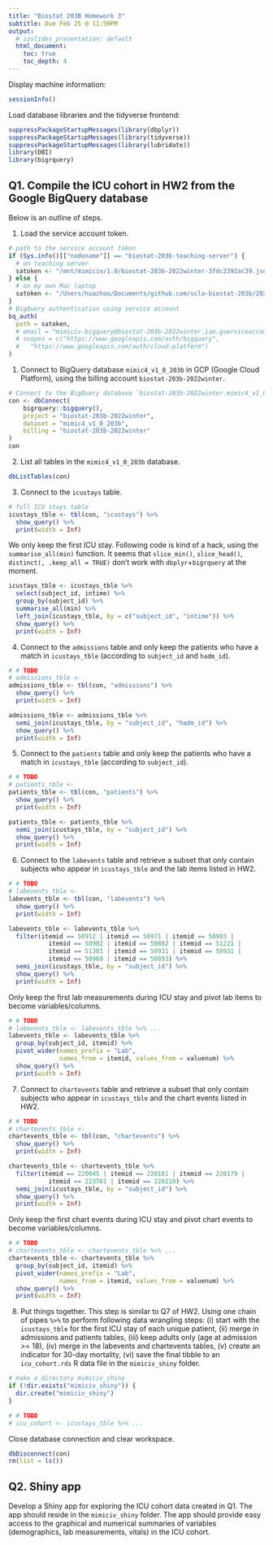 ```yaml
---
title: "Biostat 203B Homework 3"
subtitle: Due Feb 25 @ 11:59PM
output:
  # ioslides_presentation: default
  html_document:
    toc: true
    toc_depth: 4
---
```


Display machine information:
```r
sessionInfo()
```

Load database libraries and the tidyverse frontend:
```r
suppressPackageStartupMessages(library(dbplyr))
suppressPackageStartupMessages(library(tidyverse))
suppressPackageStartupMessages(library(lubridate))
library(DBI)
library(bigrquery)
```

## Q1. Compile the ICU cohort in HW2 from the Google BigQuery database 

Below is an outline of steps.

1. Load the service account token.
```r
# path to the service account token 
if (Sys.info()[["nodename"]] == "biostat-203b-teaching-server") {
  # on teaching server
  satoken <- "/mnt/mimiciv/1.0/biostat-203b-2022winter-3fdc2392ac39.json"
} else {
  # on my own Mac laptop
  satoken <- "/Users/huazhou/Documents/github.com/ucla-biostat-203b/2022winter/hw/hw3/biostat-203b-2022winter-3fdc2392ac39.json"
}
# BigQuery authentication using service account
bq_auth(
  path = satoken,
  # email = "mimiciv-bigquery@biostat-203b-2022winter.iam.gserviceaccount.com",
  # scopes = c("https://www.googleapis.com/auth/bigquery",
  #   "https://www.googleapis.com/auth/cloud-platform")
)
```

1. Connect to BigQuery database `mimic4_v1_0_203b` in GCP (Google Cloud Platform), using the billing account `biostat-203b-2022winter`.
```r
# Connect to the BigQuery database `biostat-203b-2022winter.mimic4_v1_0_203b`
con <- dbConnect(
    bigrquery::bigquery(),
    project = "biostat-203b-2022winter",
    dataset = "mimic4_v1_0_203b",
    billing = "biostat-203b-2022winter"
)
con
```

2. List all tables in the `mimic4_v1_0_203b` database.
```r
dbListTables(con)
```

3. Connect to the `icustays` table.
```r
# full ICU stays table
icustays_tble <- tbl(con, "icustays") %>%
  show_query() %>%
  print(width = Inf)
```
We only keep the first ICU stay. Following code is kind of a hack, using the `summarise_all(min)` function. It seems that `slice_min()`, `slice_head()`, `distinct(, .keep_all = TRUE)` don't work with `dbplyr`+`bigrquery` at the moment.
```r
icustays_tble <- icustays_tble %>% 
  select(subject_id, intime) %>% 
  group_by(subject_id) %>% 
  summarise_all(min) %>%
  left_join(icustays_tble, by = c("subject_id", "intime")) %>%
  show_query() %>%
  print(width = Inf)
```


4. Connect to the `admissions` table and only keep the patients who have a match in `icustays_tble` (according to `subject_id` and `hadm_id`).
```r
# # TODO
# admissions_tble <- 
admissions_tble <- tbl(con, "admissions") %>%
  show_query() %>%
  print(width = Inf)
```

```r
admissions_tble <- admissions_tble %>% 
  semi_join(icustays_tble, by = "subject_id", "hadm_id") %>% 
  show_query() %>%
  print(width = Inf)
```

5. Connect to the `patients` table and only keep the patients who have a match in `icustays_tble` (according to `subject_id`).
```r
# # TODO
# patients_tble <-
patients_tble <- tbl(con, "patients") %>%
  show_query() %>%
  print(width = Inf)
```

```r
patients_tble <- patients_tble %>% 
  semi_join(icustays_tble, by = "subject_id") %>% 
  show_query() %>%
  print(width = Inf)
```

6. Connect to the `labevents` table and retrieve a subset that only contain subjects who appear in `icustays_tble` and the lab items listed in HW2. 
```r
# # TODO
# labevents_tble <- 
labevents_tble <- tbl(con, "labevents") %>%
  show_query() %>%
  print(width = Inf)
```

```r
labevents_tble <- labevents_tble %>% 
  filter(itemid == 50912 | itemid == 50971 | itemid == 50983 | 
           itemid == 50902 | itemid == 50882 | itemid == 51221 | 
           itemid == 51301 | itemid == 50931 | itemid == 50931 | 
           itemid == 50960 | itemid == 50893) %>% 
  semi_join(icustays_tble, by = "subject_id") %>% 
  show_query() %>%
  print(width = Inf)
```
Only keep the first lab measurements during ICU stay and pivot lab items to become variables/columns.
```r
# # TODO
# labevents_tble <- labevents_tble %>% ...
labevents_tble <- labevents_tble %>% 
  group_by(subject_id, itemid) %>% 
  pivot_wider(names_prefix = "Lab", 
              names_from = itemid, values_from = valuenum) %>% 
  show_query() %>%
  print(width = Inf)
```

7. Connect to `chartevents` table and retrieve a subset that only contain subjects who appear in `icustays_tble` and the chart events listed in HW2.
```r
# # TODO
# chartevents_tble <- 
chartevents_tble <- tbl(con, "chartevents") %>%
  show_query() %>%
  print(width = Inf)
```

```r
chartevents_tble <- chartevents_tble %>% 
  filter(itemid == 220045 | itemid == 220181 | itemid == 220179 | 
           itemid == 223761 | itemid == 220210) %>% 
  semi_join(icustays_tble, by = "subject_id") %>% 
  show_query() %>%
  print(width = Inf)
```

Only keep the first chart events during ICU stay and pivot chart events to become variables/columns.
```r
# # TODO
# chartevents_tble <- chartevents_tble %>% ...
chartevents_tble <- chartevents_tble %>% 
  group_by(subject_id, itemid) %>% 
  pivot_wider(names_prefix = "Lab", 
              names_from = itemid, values_from = valuenum) %>% 
  show_query() %>%
  print(width = Inf)
```

8. Put things together. This step is similar to Q7 of HW2. Using one chain of pipes `%>%` to perform following data wrangling steps: (i) start with the `icustays_tble` for the first ICU stay of each unique patient, (ii) merge in admissions and patients tables, (iii) keep adults only (age at admission >= 18), (iv) merge in the labevents and chartevents tables, (v) create an indicator for 30-day mortality, (vi) save the final tibble to an `icu_cohort.rds` R data file in the `mimiciv_shiny` folder.

```r
# make a directory mimiciv_shiny
if (!dir.exists("mimiciv_shiny")) {
  dir.create("mimiciv_shiny")
}
```

```r
# # TODO
# icu_cohort <- icustays_tble %>% ...
```

Close database connection and clear workspace.
```r
dbDisconnect(con)
rm(list = ls())
```

## Q2. Shiny app

Develop a Shiny app for exploring the ICU cohort data created in Q1. The app should reside in the `mimiciv_shiny` folder. The app should provide easy access to the graphical and numerical summaries of variables (demographics, lab measurements, vitals) in the ICU cohort.
